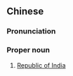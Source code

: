 ==Chinese==
{{zh-forms|type=23|s=印度共和国}}

===Pronunciation===
{{zh-pron
|m=Yìndù gònghéguó
|c=jan3 dou6 gung6 wo4 gwok3
|h=pfs=Yin-thu khiung-fò-koet
|mn=Ìn-tō͘ kiōng-hô-kok
|w=2in du+3gon hhu koq
|cat=pn
}}

===Proper noun===
{{zh-proper noun}}

# [[Republic of India]]